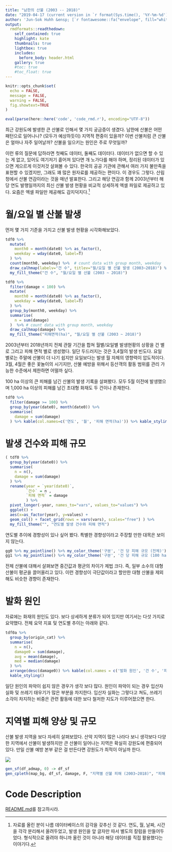 ```yaml
---
title: "남한의 산불 (2003 -- 2018)"
date: "2019-04-17 (current version in `r format(Sys.time(), '%Y-%m-%d')`)"
author: 'Jun-Sok Huhh &ensp; [`r fontawesome::fa("envelope", fill="white", height=12)`](mailto:anarinsk@gmail.com) [`r fontawesome::fa("home", fill="white", height=12)`](http://lostineconomics.com) [`r fontawesome::fa("github", fill="white", height=12)`](http://github.com/anarinsk)' 
output:
  rmdformats::readthedown:
    self_contained: true
    highlight: kate
    thumbnails: true 
    lightbox: true 
    includes: 
      before_body: header.html
    gallery: true 
    #toc: true
    #toc_float: true
---
```


```r
knitr::opts_chunk$set(
  echo = FALSE, 
  message = FALSE, 
  warning = FALSE,
  fig.showtext=TRUE
)

eval(parse(here::here('code', 'code_rmd.r'), encoding="UTF-8"))
```

최근 강원도에 발생한 큰 산불로 인해서 몇 가지 궁금증이 생겼다. 남한에 산불은 어떤 패턴으로 일어나나? (모두가 예상하듯이) 지역적 편중이 있을까? 이번 산불처럼 큰 산불은 얼마나 자주 일어날까? 산불을 일으키는 원인은 주로 무엇일까? 

이런 류의 질문에 답하라면 첫째도 데이터, 둘째도 데이터다. 데이터가 없으면 할 수 있는 게 없고, 있어도 여기저기 흩어져 있다면 개 노가다를 해야 하며, 정리된 데이터가 있으면 게으르게 이것저것 살펴볼 수 있다. 한국의 공공 기관에 관해서 여러 가지 불만족을 표현할 수 있겠지만, 그래도 꽤 많은 원자료를 제공하는 편이다. 이 경우도 그렇다. 산림청에서 산불 연감이라는 것을 매년 발표한다. 그리고 해당 연감과 함께 2003년부터 해당 연도 발행일까지의 최신 산불 발생 현황을 비교적 상세하게 엑셀 파일로 제공하고 있다. 요즘은 엑셀 파일만 제공해도 감지덕지다.[^1]

[^1]: 자료를 올린 분이 나름 데이터베이스의 감각을 갖추신 것 같다. 연도, 월, 날짜, 시간을 각각 분리해서 올려두었고, 발생 원인을 앞 글자만 따서 별도의 칼럼을 만들어두었다. 형식적으로 올려야 하니까 올린 것이 아니라 해당 데이터를 직접 활용했다는 이야기다. 

# 월/요일 별 산불 발생  

먼저 몇 가지 기준을 가지고 산불 발생 현황을 시각화해보았다. 

```r
tdf0 %>%
  mutate(
    month0 = month(date0) %>% as_factor(),
    weekday = wday(date0, label=T)
  ) %>%
  count(month0, weekday) %>%  # count data with group month, weekday
  draw_calhmap(labelv="건 수", titlev="월/요일 별 산불 발생 (2003~2018)") %>%
  my_fill_theme("건 수", "월/요일 별 산불 (2003 ~ 2018)")
```

```r
tdf0 %>%
  filter(damage < 100) %>%
  mutate(
    month0 = month(date0) %>% as_factor(),
    weekday = wday(date0, label=T)
  ) %>%
  group_by(month0, weekday) %>%
  summarise(
    n = sum(damage)
  )  %>% # count data with group month, weekday
  draw_calhmap(damage) %>%
  my_fill_theme("피해면적(ha)", "월/요일 별 산불 (2003 ~ 2018)") 
```

2003년부터 2018년까지 전체 관찰 기간을 합쳐 월별/요일별 발생현황의 상황을 건 별로 그리고 피해 면적 별로 생성했다. 일단 두드러지는 것은 3,4월의 발생 빈도다. 요일 별로는 주말에 산불이 더 나기 쉽지만 요일보다는 발생 월 자체의 영향력이 압도적이다. 3월, 4월은 좋은 꽃놀이의 시기지만, 산불 예방을 위해서 등산객의 활동 범위를 관리 가능한 수준에서 제한하면 어떨까 싶다. 

100 ha 이상의 큰 피해를 남긴 산불의 발생 기록을 살펴봤다. 모두 5월 이전에 발생했으며 1,000 ha 이상의 피해를 남긴 초대형 화재도 두 건이나 존재한다. 

```r
tdf0 %>%
  filter(damage >= 100) %>%
  group_by(year(date0), month(date0)) %>%
  summarise(
    damage = sum(damage)
  ) %>% kable(col.names=c('연도', '월', '피해 면적(ha)')) %>% kable_styling()
```

# 발생 건수와 피해 규모 

```r
( tdf0 %>%
  group_by(year(date0)) %>%
  summarise(
    n = n(),
    damage = sum(damage)
  ) %>%
  rename(year = `year(date0)`,
         `건수` = n ,
         `피해 면적` = damage
         ) %>%
  pivot_longer(-year, names_to="vars", values_to="values") %>%
  ggplot() +
  aes(x=as_factor(year), y=values) +
  geom_col() + facet_grid(rows = vars(vars), scales="free") ) %>%
  my_fill_theme("", "연도별 발생 건수와 피해 면적")
```

연도별 추이에 경향성이 있나 싶어 봤다. 특별한 경향성이라고 주장할 만한 대목은 보이지 않는다. 

```r
gg0 %>% my_pointline() %>% my_color_theme('구분', '건 당 피해 규모 (전체)')
gg1 %>% my_pointline() %>% my_color_theme('구분', '건 당 피해 규모 (100 ha 미만)') 
```

전체 산불에 대해서 살펴보면 중간값과 평균의 차이가 제법 크다. 즉, 일부 소수의 대형 산불이 평균을 끌어올리고 있다. 이런 경향성이 극단값이라고 할만한 대형 산불을 제외해도 비슷한 경향이 존재한다. 

# 발화 원인 

자료에는 화재의 원인도 있다. 보다 상세하게 분류가 되어 있지만 여기서는 다섯 가지로 요약했다. 전체 요약 지표 및 연도별 추이는 아래와 같다. 

```r
tdf0a %>%
  group_by(origin_cat) %>%
  summarise(
    n = n(),
    damage0 = sum(damage),
    avg = mean(damage),
    med = median(damage)
  ) %>%
  arrange(desc(damage0)) %>% kable(col.names = c('발화 원인', '건 수', '피해 면적', '평균', '중간값')) %>%
  kable_styling()
```

일단 원인의 파악이 쉽지 않은 경우가 생각 보다 많다. 원인이 파악이 되는 경우 입산자 실화 및 쓰레기 태우기가 많은 부분을 차지한다. 입산자 실화는 그렇다고 쳐도, 쓰레기 소각이 차지하는 비중은 관련 활동에 대한 보다 철저한 지도가 이루어졌으면 한다. 

# 지역별 피해 양상 및 규모  

산불 발생 지역을 보다 자세히 살펴보았다. 산악 지역이 많은 나라다 보니 생각보다 다양한 지역에서 산불이 발생하지만 큰 산불이 일어나는 지역은 확실히 강원도에 편중되어 있다. 만일 산불 예방 본부 같은 걸 만든다면 강원도가 최적이 아닐까 한다. 

![](gif/animated.gif)


```r
gen_sf(df_admap, 0) -> df_sf
gen_cpleth(map_bg, df_sf, damage, F, "지역별 산불 피해 (2003~2018)", "피해 면적 (ha)")
```

# Code Description 

[README.md](https://github.com/anarinsk/adp-wild-fire-sk-pub/blob/master/README.md)를 참고하시라. 

